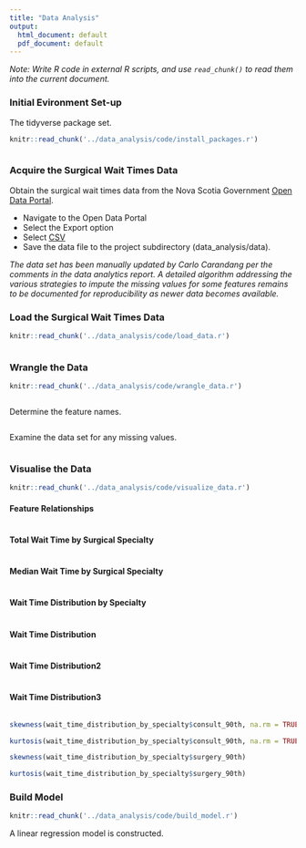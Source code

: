 ```yaml
---
title: "Data Analysis"
output:
  html_document: default
  pdf_document: default
---
```


_Note: Write R code in external R scripts, and use `read_chunk()` to read them into the current document._

### Initial Evironment Set-up

The tidyverse package set.

```r
knitr::read_chunk('../data_analysis/code/install_packages.r')
```

```r
```

### Acquire the Surgical Wait Times Data

Obtain the surgical wait times data from the Nova Scotia Government [Open Data Portal](https://data.novascotia.ca).

- Navigate to the Open Data Portal
- Select the Export option
- Select [CSV](https://data.novascotia.ca/api/views/wu5w-qxki/rows.csv?accessType=DOWNLOAD)
- Save the data file to the project subdirectory (data_analysis/data).

_The data set has been manually updated by Carlo Carandang per the comments in the data analytics report. A detailed algorithm addressing the various strategies to impute the missing values for some features remains to be documented for reproducibility as newer data becomes available._

### Load the Surgical Wait Times Data

```r
knitr::read_chunk('../data_analysis/code/load_data.r')
```

```r
```

### Wrangle the Data

```r
knitr::read_chunk('../data_analysis/code/wrangle_data.r')
```

```r
```

Determine the feature names.

```r
```

Examine the data set for any missing values.

```r
```

### Visualise the Data

```r
knitr::read_chunk('../data_analysis/code/visualize_data.r')
```

#### Feature Relationships

```r
```

#### Total Wait Time by Surgical Specialty

```r
```

#### Median Wait Time by Surgical Specialty

```r
``` 

#### Wait Time Distribution by Specialty

```r
``` 

#### Wait Time Distribution

```r
``` 

#### Wait Time Distribution2

```r
``` 

#### Wait Time Distribution3

```r
```

```r
skewness(wait_time_distribution_by_specialty$consult_90th, na.rm = TRUE)
```

```r
kurtosis(wait_time_distribution_by_specialty$consult_90th, na.rm = TRUE)
```

```r
skewness(wait_time_distribution_by_specialty$surgery_90th)
```

```r
kurtosis(wait_time_distribution_by_specialty$surgery_90th)
```

### Build Model

```r
knitr::read_chunk('../data_analysis/code/build_model.r')
```

A linear regression model is constructed.

```r
```

```r
``` 

```r
``` 

```r
```
